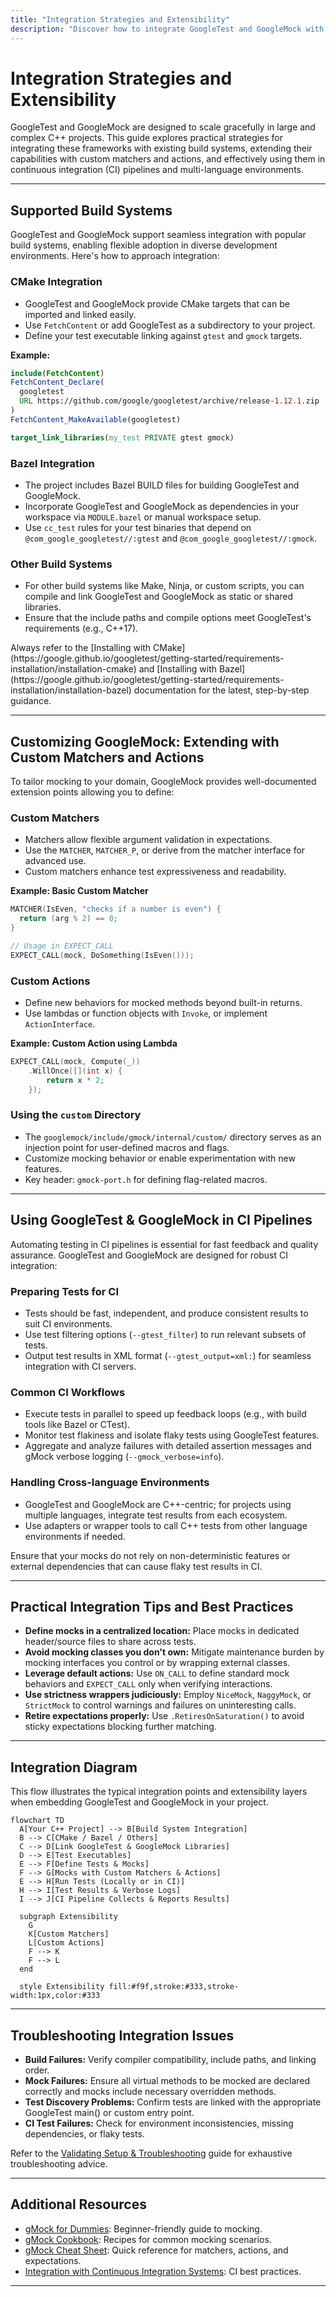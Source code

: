 ```yaml
---
title: "Integration Strategies and Extensibility"
description: "Discover how to integrate GoogleTest and GoogleMock with larger projects, including supported build systems, ways to extend with custom actions and matchers, and approaches for using the frameworks in CI pipelines and multi-language environments."
---
```


# Integration Strategies and Extensibility

GoogleTest and GoogleMock are designed to scale gracefully in large and complex C++ projects. This guide explores practical strategies for integrating these frameworks with existing build systems, extending their capabilities with custom matchers and actions, and effectively using them in continuous integration (CI) pipelines and multi-language environments.

---

## Supported Build Systems

GoogleTest and GoogleMock support seamless integration with popular build systems, enabling flexible adoption in diverse development environments. Here's how to approach integration:

### CMake Integration

- GoogleTest and GoogleMock provide CMake targets that can be imported and linked easily.
- Use `FetchContent` or add GoogleTest as a subdirectory to your project.
- Define your test executable linking against `gtest` and `gmock` targets.

**Example:**

```cmake
include(FetchContent)
FetchContent_Declare(
  googletest
  URL https://github.com/google/googletest/archive/release-1.12.1.zip
)
FetchContent_MakeAvailable(googletest)

target_link_libraries(my_test PRIVATE gtest gmock)
```

### Bazel Integration

- The project includes Bazel BUILD files for building GoogleTest and GoogleMock.
- Incorporate GoogleTest and GoogleMock as dependencies in your workspace via `MODULE.bazel` or manual workspace setup.
- Use `cc_test` rules for your test binaries that depend on `@com_google_googletest//:gtest` and `@com_google_googletest//:gmock`.

### Other Build Systems

- For other build systems like Make, Ninja, or custom scripts, you can compile and link GoogleTest and GoogleMock as static or shared libraries.
- Ensure that the include paths and compile options meet GoogleTest's requirements (e.g., C++17).

<Info>
Always refer to the [Installing with CMake](https://google.github.io/googletest/getting-started/requirements-installation/installation-cmake) and [Installing with Bazel](https://google.github.io/googletest/getting-started/requirements-installation/installation-bazel) documentation for the latest, step-by-step guidance.
</Info>

---

## Customizing GoogleMock: Extending with Custom Matchers and Actions

To tailor mocking to your domain, GoogleMock provides well-documented extension points allowing you to define:

### Custom Matchers

- Matchers allow flexible argument validation in expectations.
- Use the `MATCHER`, `MATCHER_P`, or derive from the matcher interface for advanced use.
- Custom matchers enhance test expressiveness and readability.

**Example: Basic Custom Matcher**

```cpp
MATCHER(IsEven, "checks if a number is even") {
  return (arg % 2) == 0;
}

// Usage in EXPECT_CALL
EXPECT_CALL(mock, DoSomething(IsEven()));
```

### Custom Actions

- Define new behaviors for mocked methods beyond built-in returns.
- Use lambdas or function objects with `Invoke`, or implement `ActionInterface`.

**Example: Custom Action using Lambda**

```cpp
EXPECT_CALL(mock, Compute(_))
    .WillOnce([](int x) {
        return x * 2;
    });
```

### Using the `custom` Directory

- The `googlemock/include/gmock/internal/custom/` directory serves as an injection point for user-defined macros and flags.
- Customize mocking behavior or enable experimentation with new features.
- Key header: `gmock-port.h` for defining flag-related macros.

---

## Using GoogleTest & GoogleMock in CI Pipelines

Automating testing in CI pipelines is essential for fast feedback and quality assurance. GoogleTest and GoogleMock are designed for robust CI integration:

### Preparing Tests for CI

- Tests should be fast, independent, and produce consistent results to suit CI environments.
- Use test filtering options (`--gtest_filter`) to run relevant subsets of tests.
- Output test results in XML format (`--gtest_output=xml:`) for seamless integration with CI servers.

### Common CI Workflows

- Execute tests in parallel to speed up feedback loops (e.g., with build tools like Bazel or CTest).
- Monitor test flakiness and isolate flaky tests using GoogleTest features.
- Aggregate and analyze failures with detailed assertion messages and gMock verbose logging (`--gmock_verbose=info`).

### Handling Cross-language Environments

- GoogleTest and GoogleMock are C++-centric; for projects using multiple languages, integrate test results from each ecosystem.
- Use adapters or wrapper tools to call C++ tests from other language environments if needed.

<Warning>
Ensure that your mocks do not rely on non-deterministic features or external dependencies that can cause flaky test results in CI.
</Warning>

---

## Practical Integration Tips and Best Practices

- **Define mocks in a centralized location:** Place mocks in dedicated header/source files to share across tests.
- **Avoid mocking classes you don't own:** Mitigate maintenance burden by mocking interfaces you control or by wrapping external classes.
- **Leverage default actions:** Use `ON_CALL` to define standard mock behaviors and `EXPECT_CALL` only when verifying interactions.
- **Use strictness wrappers judiciously:** Employ `NiceMock`, `NaggyMock`, or `StrictMock` to control warnings and failures on uninteresting calls.
- **Retire expectations properly:** Use `.RetiresOnSaturation()` to avoid sticky expectations blocking further matching.

---

## Integration Diagram

This flow illustrates the typical integration points and extensibility layers when embedding GoogleTest and GoogleMock in your project.

```mermaid
flowchart TD
  A[Your C++ Project] --> B[Build System Integration]
  B --> C[CMake / Bazel / Others]
  C --> D[Link GoogleTest & GoogleMock Libraries]
  D --> E[Test Executables]
  E --> F[Define Tests & Mocks]
  F --> G[Mocks with Custom Matchers & Actions]
  E --> H[Run Tests (Locally or in CI)]
  H --> I[Test Results & Verbose Logs]
  I --> J[CI Pipeline Collects & Reports Results]
  
  subgraph Extensibility
    G
    K[Custom Matchers]
    L[Custom Actions]
    F --> K
    F --> L
  end
  
  style Extensibility fill:#f9f,stroke:#333,stroke-width:1px,color:#333
```

---

## Troubleshooting Integration Issues

- **Build Failures:** Verify compiler compatibility, include paths, and linking order.
- **Mock Failures:** Ensure all virtual methods to be mocked are declared correctly and mocks include necessary overridden methods.
- **Test Discovery Problems:** Confirm tests are linked with the appropriate GoogleTest main() or custom entry point.
- **CI Test Failures:** Check for environment inconsistencies, missing dependencies, or flaky tests.

Refer to the [Validating Setup & Troubleshooting](https://google.github.io/googletest/getting-started/configuration-validation/validation-troubleshooting) guide for exhaustive troubleshooting advice.

---

## Additional Resources

- [gMock for Dummies](https://google.github.io/googletest/gmock_for_dummies.html): Beginner-friendly guide to mocking.
- [gMock Cookbook](https://google.github.io/googletest/gmock_cook_book.html): Recipes for common mocking scenarios.
- [gMock Cheat Sheet](https://google.github.io/googletest/gmock_cheat_sheet.html): Quick reference for matchers, actions, and expectations.
- [Integration with Continuous Integration Systems](https://google.github.io/googletest/guides/integration-and-real-world-use/integration-ci.html): CI best practices.

---